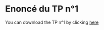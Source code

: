 # Enoncé du TP n°1

You can download the TP n°1 by clicking [here](TP1-PDE/TP%20n%C2%B01%20-%20Deep%20Learning%20For%20PDEs.ipynb)

